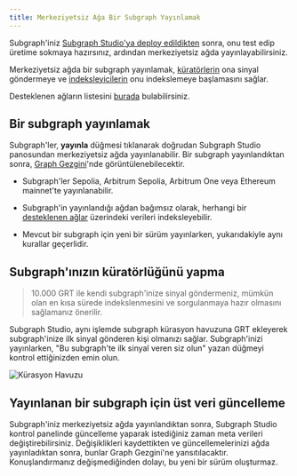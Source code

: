 ```yaml
---
title: Merkeziyetsiz Ağa Bir Subgraph Yayınlamak
---
```


Subgraph'iniz [Subgraph Studio'ya deploy edildikten](/deploying/deploying-a-subgraph-to-studio) sonra, onu test edip üretime sokmaya hazırsınız, ardından merkeziyetsiz ağda yayınlayabilirsiniz.

Merkeziyetsiz ağda bir subgraph yayınlamak, [küratörlerin](/network/curating) ona sinyal göndermeye ve [indeksleyicilerin](/network/indexing) onu indekslemeye başlamasını sağlar.

<VideoEmbed youtube="HfDgC2oNnwo" />

Desteklenen ağların listesini [burada](/developing/supported-networks) bulabilirsiniz.

## Bir subgraph yayınlamak

Subgraph'ler, **yayınla** düğmesi tıklanarak doğrudan Subgraph Studio panosundan merkeziyetsiz ağda yayınlanabilir. Bir subgraph yayınlandıktan sonra, [Graph Gezgini](https://thegraph.com/explorer/)'nde görüntülenebilecektir.

- Subgraph'ler Sepolia, Arbitrum Sepolia, Arbitrum One veya Ethereum mainnet'te yayınlanabilir.

- Subgraph'in yayınlandığı ağdan bağımsız olarak, herhangi bir [desteklenen ağlar](/developing/supported-networks) üzerindeki verileri indeksleyebilir.

- Mevcut bir subgraph için yeni bir sürüm yayınlarken, yukarıdakiyle aynı kurallar geçerlidir.

## Subgraph'ınızın küratörlüğünü yapma

> 10.000 GRT ile kendi subgraph'inize sinyal göndermeniz, mümkün olan en kısa sürede indekslenmesini ve sorgulanmaya hazır olmasını sağlamanız önerilir.

Subgraph Studio, aynı işlemde subgraph kürasyon havuzuna GRT ekleyerek subgraph'inize ilk sinyal gönderen kişi olmanızı sağlar. Subgraph'inizi yayınlarken, "Bu subgraph'te ilk sinyal veren siz olun" yazan düğmeyi kontrol ettiğinizden emin olun.

![Kürasyon Havuzu](/img/curate-own-subgraph-tx.png)

## Yayınlanan bir subgraph için üst veri güncelleme

Subgraph'iniz merkeziyetsiz ağda yayınlandıktan sonra, Subgraph Studio kontrol panelinde güncelleme yaparak istediğiniz zaman meta verileri değiştirebilirsiniz. Değişiklikleri kaydettikten ve güncellemelerinizi ağda yayınladıktan sonra, bunlar Graph Gezgini'ne yansıtılacaktır. Konuşlandırmanız değişmediğinden dolayı, bu yeni bir sürüm oluşturmaz.
